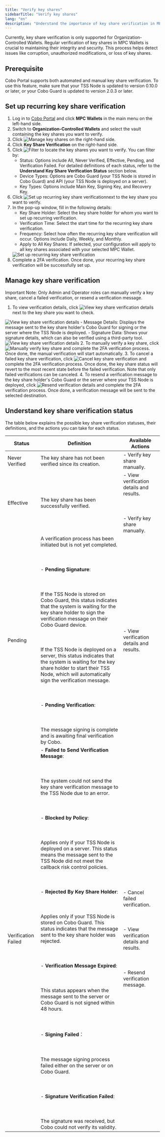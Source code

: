 ```yaml
---
title: "Verify key shares"
sidebarTitle: "Verify key shares"
lang: "en"
description: "Understand the importance of key share verification in MPC Wallets and how to set it up effectively."
---
```


Currently, key share verification is only supported for Organization-Controlled Wallets. Regular verification of key shares in MPC Wallets is crucial to maintaining their integrity and security. This process helps detect issues like corruption, unauthorized modifications, or loss of key shares.

## Prerequisite
Cobo Portal supports both automated and manual key share verification. To use this feature, make sure that your TSS Node is updated to version 0.10.0 or later, or your Cobo Guard is updated to version 2.0.3 or later.

## Set up recurring key share verification

1. Log in to [Cobo Portal](https://portal.cobo.com/login) and click **MPC Wallets** in the main menu on the left-hand side.
2. Switch to **Organization-Controlled Wallets** and select the vault containing the key shares you want to verify.
3. Click <img src="/en/images/mpc-wallet/manage share.svg" className="icon" alt="Manage key shares" /> on the right-hand side.
4. Click **Key Share Verification** on the right-hand side.
5. Click <img src="/en/images/mpc-wallet/filter.svg" className="icon" alt="Filter" /> to locate the key shares you want to verify. You can filter by:
    - Status: Options include All, Never Verified, Effective, Pending, and Verification Failed. For detailed definitions of each status, refer to the **Understand Key Share Verification Status** section below.
    - Device Types: Options are Cobo Guard (your TSS Node is stored in Cobo Guard) and API (your TSS Node is deployed on a server).
    - Key Types: Options include Main Key, Signing Key, and Recovery Key.
6. Click <img src="/en/images/mpc-wallet/recurring.svg" className="icon" alt="Set up recurring key share verification" />next to the key share you want to verify.
7. In the pop-up window, fill in the following details:
    - Key Share Holder: Select the key share holder for whom you want to set up recurring verification.
    - Verification Time: Select the start time for the recurring key share verification.
    - Frequency: Select how often the recurring key share verification will occur. Options include Daily, Weekly, and Monthly.
    - Apply to All Key Shares: If selected, your configuration will apply to all key shares associated with your selected MPC Wallet.
    <img src="/en/images/mpc-wallet/1.png" className="screenshot_modal" alt="Set up recurring key share verification" />
8. Complete a 2FA verification. Once done, your recurring key share verification will be successfully set up.

## Manage key share verification
<Note>Important Note: Only Admin and Operator roles can manually verify a key share, cancel a failed verification, or resend a verification message.</Note>

1. To view verification details, click <img src="/en/images/mpc-wallet/view details.svg" className="icon" alt="View key share verification details" /> next to the key share you want to check.
<img src="/en/images/mpc-wallet/2.png" className="screenshot" alt="View key share verification details" />
    - Message Details: Displays the message sent to the key share holder's Cobo Guard for signing or the server where the TSS Node is deployed.
    - Signature Data: Shows your signature details, which can also be verified using a third-party tool.
    <img src="/en/images/mpc-wallet/3.png" className="screenshot_modal" alt="View key share verification details" />
2. To manually verify a key share, click <img src="/en/images/mpc-wallet/manual verify.svg" className="icon" alt="Manually verify key share" /> and complete the 2FA verification process. Once done, the manual verification will start automatically.
3. To cancel a failed key share verification, click <img src="/en/images/mpc-wallet/revoke.svg" className="icon" alt="Cancel key share verification" /> and complete the 2FA verification process. Once done, the key share status will revert to the most recent state before the failed verification. Note that only failed verifications can be canceled.
4. To resend a verification message to the key share holder's Cobo Guard or the server where your TSS Node is deployed, click <img src="/en/images/mpc-wallet/retry.svg" className="icon" alt="Resend verification details" /> and complete the 2FA verification process. Once done, a verification message will be sent to the selected destination.

## Understand key share verification status

The table below explains the possible key share verification statuses, their definitions, and the actions you can take for each status.

| Status               | Definition                                                               | Available Actions                                     |
|----------------------|-------------------------------------------------------------------------|------------------------------------------------------|
| Never Verified       | The key share has not been verified since its creation.  | - Verify key share manually.                    |
| Effective            | The key share has been successfully verified.   | - View verification details and results. <br></br> <br></br> - Verify key share manually. |
| Pending            | A verification process has been initiated but is not yet completed. <br></br> <br></br> - **Pending Signature**: <br></br> <br></br> If the TSS Node is stored on Cobo Guard, this status indicates that the system is waiting for the key share holder to sign the verification message on their Cobo Guard device. <br></br> <br></br> If the TSS Node is deployed on a server, this status indicates that the system is waiting for the key share holder to start their TSS Node, which will automatically sign the verification message. <br></br> <br></br> - **Pending Verification**: <br></br> <br></br> The message signing is complete and is awaiting final verification by Cobo. | - View verification details and results. |
| Verification Failed            | - **Failed to Send Verification Message**: <br></br> <br></br> The system could not send the key share verification message to the TSS Node due to an error. <br></br> <br></br> - **Blocked by Policy**: <br></br> <br></br> Applies only if your TSS Node is deployed on a server. This status means the message sent to the TSS Node did not meet the callback risk control policies. <br></br> <br></br> - **Rejected By Key Share Holder**: <br></br> <br></br> Applies only if your TSS Node is stored on Cobo Guard. This status indicates that the message sent to the key share holder was rejected. <br></br> <br></br> - **Verification Message Expired**: <br></br> <br></br> This status appears when the message sent to the server or Cobo Guard is not signed within 48 hours. <br></br> <br></br> - **Signing Failed**：<br></br> <br></br> The message signing process failed either on the server or on Cobo Guard. <br></br> <br></br> - **Signature Verification Failed**: <br></br> <br></br> The signature was received, but Cobo could not verify its validity. | - Cancel failed verification. <br></br> <br></br> - View verification details and results. <br></br> <br></br> - Resend verification message.  |


